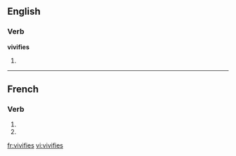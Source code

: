 {{also|vivifiés}}
==English==

===Verb===
'''vivifies'''

# {{third-person singular of|[[vivify]]}}

----

==French==

===Verb===
{{fr-verb-form}}

# {{conjugation of|vivifier||2|s|pres|ind|lang=fr}}
# {{conjugation of|vivifier||2|s|pres|sub|lang=fr}}


[[fr:vivifies]]
[[vi:vivifies]]